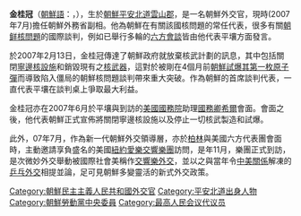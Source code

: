 {{koreanname
|context=north
|hangul=김계관
|hanja=金桂冠<!--，金桂寛，金桂官-->
|rr=Gim Gye-gwan
|mr=Kim Kye-gwan
}}
'''金桂冠'''（[[朝鮮語|朝鮮語]]：{{lang|ko|'''김계관'''}}，{{bd|1943年|7月6日|catIdx=Kim金}}），生於[[朝鮮|朝鮮]][[平安北道|平安北道]][[雲山郡|雲山郡]]，是一名朝鮮外交官，現時(2007年7月)擔任朝鮮外務省副相。他為朝鮮在有關該國核問題的常任代表，很多有關[[朝鲜核問題|朝鲜核問題]]的國際談判，例如已舉行多輪的[[六方會談|六方會談]]皆由他代表平壤方面發言。

於2007年2月13日，金桂冠傳達了朝鮮政府就放棄核武計劃的訊息，其中包括關閉[[寧邊核設施|寧邊核設施]]和銷毀現有之[[核武器|核武器]]，這對於被剛在4個月前[[2006年朝鮮核試驗|朝鮮試爆其第一枚原子彈]]而導致陷入僵局的朝鮮核問題談判帶來重大突破。作為朝鮮的首席談判代表，一直代表平壤在談判桌上爭取最大利益。

金桂冠亦在2007年6月於平壤與到訪的[[美國國務院|美國國務院]]助理[[美国国务卿|國務卿]][[克里斯托弗·罗伯特·希尔|希爾]]會面。會面之後，他代表朝鮮正式宣佈將關閉寧邊核設施以及停止一切核武製造和試爆。

此外，07年7月，作為新一代朝鮮外交領導層，亦於[[柏林|柏林]]與美國六方代表團會面時，主動邀請享負盛名的美國[[紐約愛樂交響樂團|紐約愛樂交響樂團]]訪問，是年11月，樂團正式到訪，是次微妙外交舉動被國際社會美稱作[[交響樂外交|交響樂外交]]，並以之與當年令[[中美關係|中美關係]]解凍的[[乒乓外交|乒乓外交]]相提並論，足可見朝鮮多變靈活的新式外交政策。

{{DEFAULTSORT:Kim}}
[[Category:朝鮮民主主義人民共和國外交官|Category:朝鮮民主主義人民共和國外交官]]
[[Category:平安北道出身人物|Category:平安北道出身人物]]
[[Category:朝鮮勞動黨中央委員|Category:朝鮮勞動黨中央委員]]
[[Category:最高人民会议代议员|Category:最高人民会议代议员]]